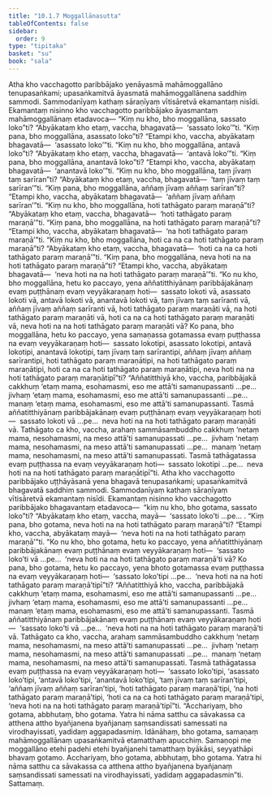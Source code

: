 ```yaml
---
title: "10.1.7 Moggallānasutta"
tableOfContents: false
sidebar:
  order: 9
type: "tipitaka"
basket: "su"
book: "sala"
---
```



<DynamicBreadcrumb />

<Division number="416" book="sala" bookNo="13" page="558">

<Paragraph number="1799" book="sala">
Atha kho vacchagotto paribbājako yenāyasmā mahāmoggallāno tenupasaṅkami; upasaṅkamitvā āyasmatā mahāmoggallānena saddhiṃ sammodi. Sammodanīyaṃ kathaṃ sāraṇīyaṃ vītisāretvā ekamantaṃ nisīdi. Ekamantaṃ nisinno kho vacchagotto paribbājako āyasmantaṃ mahāmoggallānaṃ etadavoca—
</Paragraph>

<Paragraph number="1800" book="sala">
“Kiṃ nu kho, bho moggallāna, sassato loko”ti? “Abyākataṃ kho etaṃ, vaccha, bhagavatā—  ‘sassato loko’”ti. “Kiṃ pana, bho moggallāna, asassato loko”ti? “Etampi kho, vaccha, abyākataṃ bhagavatā—  ‘asassato loko’”ti. “Kiṃ nu kho, bho moggallāna, antavā loko”ti? “Abyākataṃ kho etaṃ, vaccha, bhagavatā—  ‘antavā loko’”ti. “Kiṃ pana, bho moggallāna, anantavā loko”ti? “Etampi kho, vaccha, abyākataṃ bhagavatā—  ‘anantavā loko’”ti. “Kiṃ nu kho, bho moggallāna, taṃ jīvaṃ taṃ sarīran”ti? “Abyākataṃ kho etaṃ, vaccha, bhagavatā—  ‘taṃ jīvaṃ taṃ sarīran’”ti. “Kiṃ pana, bho moggallāna, aññaṃ jīvaṃ aññaṃ sarīran”ti? “Etampi kho, vaccha, abyākataṃ bhagavatā—  ‘aññaṃ jīvaṃ aññaṃ sarīran’”ti. “Kiṃ nu kho, bho moggallāna, hoti tathāgato paraṃ maraṇā”ti? “Abyākataṃ kho etaṃ, vaccha, bhagavatā—  ‘hoti tathāgato paraṃ maraṇā’”ti. “Kiṃ pana, bho moggallāna, na hoti tathāgato paraṃ maraṇā”ti? “Etampi kho, vaccha, abyākataṃ bhagavatā—  ‘na hoti tathāgato paraṃ maraṇā’”ti. “Kiṃ nu kho, bho moggallāna, hoti ca na ca hoti tathāgato paraṃ maraṇā”ti? “Abyākataṃ kho etaṃ, vaccha, bhagavatā—  ‘hoti ca na ca hoti tathāgato paraṃ maraṇā’”ti. “Kiṃ pana, bho moggallāna, neva hoti na na hoti tathāgato paraṃ maraṇā”ti? “Etampi kho, vaccha, abyākataṃ bhagavatā—  ‘neva hoti na na hoti tathāgato paraṃ maraṇā’”ti.
</Paragraph>

<Paragraph number="1801" book="sala">
“Ko nu kho, bho moggallāna, hetu ko paccayo, yena aññatitthiyānaṃ paribbājakānaṃ evaṃ puṭṭhānaṃ evaṃ veyyākaraṇaṃ hoti—  sassato lokoti vā, asassato lokoti vā, antavā lokoti vā, anantavā lokoti vā, taṃ jīvaṃ taṃ sarīranti vā, aññaṃ jīvaṃ aññaṃ sarīranti vā, hoti tathāgato paraṃ maraṇāti vā, na hoti tathāgato paraṃ maraṇāti vā, hoti ca na ca hoti tathāgato paraṃ maraṇāti vā, neva hoti na na hoti tathāgato paraṃ maraṇāti vā? Ko pana, bho moggallāna, hetu ko paccayo, yena samaṇassa gotamassa evaṃ puṭṭhassa na evaṃ veyyākaraṇaṃ hoti—  sassato lokotipi, asassato lokotipi, antavā lokotipi, anantavā lokotipi, taṃ jīvaṃ taṃ sarīrantipi, aññaṃ jīvaṃ aññaṃ sarīrantipi, hoti tathāgato paraṃ maraṇātipi, na hoti tathāgato paraṃ maraṇātipi, hoti ca na ca hoti tathāgato paraṃ maraṇātipi, neva hoti na na hoti tathāgato paraṃ maraṇātipī”ti?
</Paragraph>

<Paragraph number="1802" book="sala">
“Aññatitthiyā kho, vaccha, paribbājakā cakkhuṃ ‘etaṃ mama, esohamasmi, eso me attā’ti samanupassanti …pe…  jivhaṃ ‘etaṃ mama, esohamasmi, eso me attā’ti samanupassanti …pe…  manaṃ ‘etaṃ mama, esohamasmi, eso me attā’ti samanupassanti. Tasmā aññatitthiyānaṃ paribbājakānaṃ evaṃ puṭṭhānaṃ evaṃ veyyākaraṇaṃ hoti—  sassato lokoti vā …pe…  neva hoti na na hoti tathāgato paraṃ maraṇāti vā. Tathāgato ca kho, vaccha, arahaṃ sammāsambuddho cakkhuṃ ‘netaṃ mama, nesohamasmi, na meso attā’ti samanupassati …pe…  jivhaṃ ‘netaṃ mama, nesohamasmi, na meso attā’ti samanupassati …pe…  manaṃ ‘netaṃ mama, nesohamasmi, na meso attā’ti samanupassati. Tasmā tathāgatassa evaṃ puṭṭhassa na evaṃ veyyākaraṇaṃ hoti—  sassato lokotipi …pe…  neva hoti na na hoti tathāgato paraṃ maraṇātipī”ti.
</Paragraph>

<Paragraph number="1803" book="sala">
Atha kho vacchagotto paribbājako uṭṭhāyāsanā yena bhagavā tenupasaṅkami; upasaṅkamitvā bhagavatā saddhiṃ sammodi. Sammodanīyaṃ kathaṃ sāraṇīyaṃ vītisāretvā ekamantaṃ nisīdi. Ekamantaṃ nisinno kho vacchagotto paribbājako bhagavantaṃ etadavoca—  “kiṃ nu kho, bho gotama, sassato loko”ti? “Abyākataṃ kho etaṃ, vaccha, mayā—  ‘sassato loko’ti …pe… . “Kiṃ pana, bho gotama, neva hoti na na hoti tathāgato paraṃ maraṇā”ti? “Etampi kho, vaccha, abyākataṃ mayā—  ‘neva hoti na na hoti tathāgato paraṃ maraṇā’”ti.
</Paragraph>

<Paragraph number="1804" book="sala">
“Ko nu kho, bho gotama, hetu ko paccayo, yena aññatitthiyānaṃ paribbājakānaṃ evaṃ puṭṭhānaṃ evaṃ veyyākaraṇaṃ hoti—  ‘sassato loko’ti vā …pe…  ‘neva hoti na na hoti tathāgato paraṃ maraṇā’ti vā? Ko pana, bho gotama, hetu ko paccayo, yena bhoto gotamassa evaṃ puṭṭhassa na evaṃ veyyākaraṇaṃ hoti—  ‘sassato loko’tipi …pe…  ‘neva hoti na na hoti tathāgato paraṃ maraṇā’tipī”ti?
</Paragraph>

<Paragraph number="1805" book="sala">
“Aññatitthiyā kho, vaccha, paribbājakā cakkhuṃ ‘etaṃ mama, esohamasmi, eso me attā’ti samanupassanti …pe…  jivhaṃ ‘etaṃ mama, esohamasmi, eso me attā’ti samanupassanti …pe…  manaṃ ‘etaṃ mama, esohamasmi, eso me attā’ti samanupassanti. Tasmā aññatitthiyānaṃ paribbājakānaṃ evaṃ puṭṭhānaṃ evaṃ veyyākaraṇaṃ hoti—  ‘sassato loko’ti vā …pe…  ‘neva hoti na na hoti tathāgato paraṃ maraṇā’ti vā. Tathāgato ca kho, vaccha, arahaṃ sammāsambuddho cakkhuṃ ‘netaṃ mama, nesohamasmi, na meso attā’ti samanupassati …pe…  jivhaṃ ‘netaṃ mama, nesohamasmi, na meso attā’ti samanupassati …pe…  manaṃ ‘netaṃ mama, nesohamasmi, na meso attā’ti samanupassati. Tasmā tathāgatassa evaṃ puṭṭhassa na evaṃ veyyākaraṇaṃ hoti—  ‘sassato loko’tipi, ‘asassato loko’tipi, ‘antavā loko’tipi, ‘anantavā loko’tipi, ‘taṃ jīvaṃ taṃ sarīran’tipi, ‘aññaṃ jīvaṃ aññaṃ sarīran’tipi, ‘hoti tathāgato paraṃ maraṇā’tipi, ‘na hoti tathāgato paraṃ maraṇā’tipi, ‘hoti ca na ca hoti tathāgato paraṃ maraṇā’tipi, ‘neva hoti na na hoti tathāgato paraṃ maraṇā’tipī”ti.
</Paragraph>

<Paragraph number="1806" book="sala">
“Acchariyaṃ, bho gotama, abbhutaṃ, bho gotama. Yatra hi nāma satthu ca sāvakassa ca atthena attho byañjanena byañjanaṃ saṃsandissati samessati na virodhayissati, yadidaṃ aggapadasmiṃ. Idānāhaṃ, bho gotama, samaṇaṃ mahāmoggallānaṃ upasaṅkamitvā etamatthaṃ apucchiṃ. Samaṇopi me moggallāno etehi padehi etehi byañjanehi tamatthaṃ byākāsi, seyyathāpi bhavaṃ gotamo. Acchariyaṃ, bho gotama, abbhutaṃ, bho gotama. Yatra hi nāma satthu ca sāvakassa ca atthena attho byañjanena byañjanaṃ saṃsandissati samessati na virodhayissati, yadidaṃ aggapadasmin”ti.

</Paragraph>
</Division>

<Paragraph number="1807" type="center" book="sala">
Sattamaṃ.
</Paragraph>